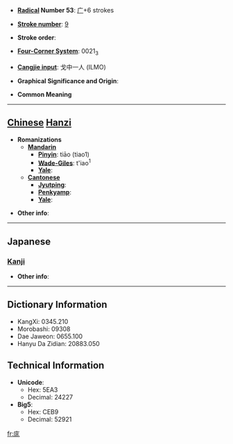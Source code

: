 * '''[[Wiktionary:Chinese radical index| Radical]] Number 53''': [[Wiktionary:Chinese radical index 广|广]]+6 strokes

* '''[[Wiktionary:Chinese total strokes index|Stroke number]]''': [[Wiktionary:Chinese total strokes index 9|9]]

* '''Stroke order''': 

* '''[[Wiktionary:Chinese four corner index|Four-Corner System]]''': 0021<sub>3</sub>

* '''[[Wiktionary:Chinese Cangjie index|Cangjie input]]''': 戈中一人 (ILMO)

* '''Graphical Significance and Origin''': 

* '''Common Meaning'''

----

== [[Chinese]] [[Hanzi]] ==

* '''Romanizations'''
** '''[[Mandarin]]'''
*** '''[[Pinyin]]''': tiāo (tiao1)
*** '''[[Wade-Giles]]''': t'iao<sup>1</sup>
*** '''[[Yale]]''': 
** '''[[Cantonese]]'''
*** '''[[Jyutping]]''':
*** '''[[Penkyamp]]''': 
*** '''[[Yale]]''': 

* '''Other info''': 

----

==Japanese==
===[[Kanji]]===
{{kanji|on readings=[[てう]] (teu), [[でう]] (deu)|kun readings=}}

* '''Other info''':  

----

== Dictionary Information ==

* KangXi: 0345.210
* Morobashi: 09308
* Dae Jaweon: 0655.100
* Hanyu Da Zidian: 20883.050

== Technical Information ==

* '''Unicode''':
** Hex: 5EA3
** Decimal: 24227
* '''Big5''':
** Hex: CEB9
** Decimal: 52921

[[fr:庣]]